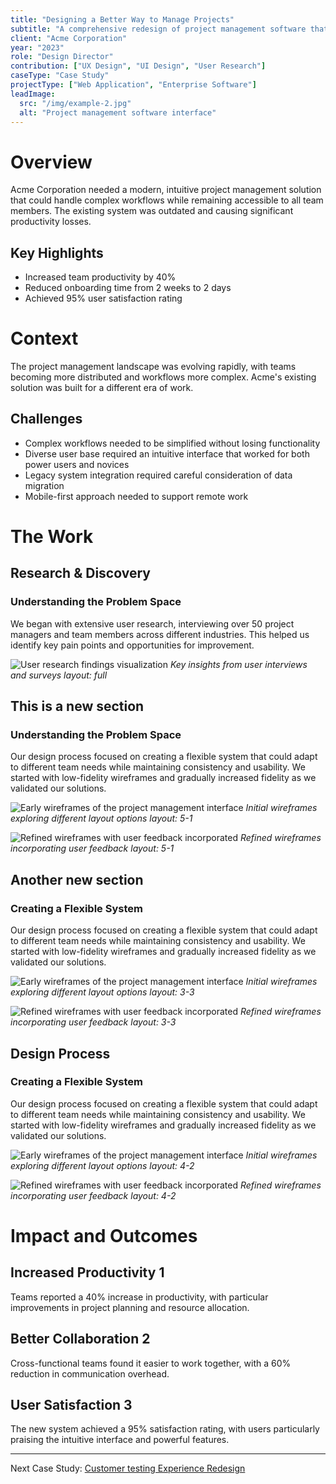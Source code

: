 ```yaml
---
title: "Designing a Better Way to Manage Projects"
subtitle: "A comprehensive redesign of project management software that increased team productivity by 40%"
client: "Acme Corporation"
year: "2023"
role: "Design Director"
contribution: ["UX Design", "UI Design", "User Research"]
caseType: "Case Study"
projectType: ["Web Application", "Enterprise Software"]
leadImage:
  src: "/img/example-2.jpg"
  alt: "Project management software interface"
---
```


# Overview

Acme Corporation needed a modern, intuitive project management solution that could handle complex workflows while remaining accessible to all team members. The existing system was outdated and causing significant productivity losses.

## Key Highlights
- Increased team productivity by 40%
- Reduced onboarding time from 2 weeks to 2 days
- Achieved 95% user satisfaction rating

# Context

The project management landscape was evolving rapidly, with teams becoming more distributed and workflows more complex. Acme's existing solution was built for a different era of work.

## Challenges
- Complex workflows needed to be simplified without losing functionality
- Diverse user base required an intuitive interface that worked for both power users and novices
- Legacy system integration required careful consideration of data migration
- Mobile-first approach needed to support remote work

# The Work

## Research & Discovery
### Understanding the Problem Space

We began with extensive user research, interviewing over 50 project managers and team members across different industries. This helped us identify key pain points and opportunities for improvement.

![User research findings visualization](/img/example-1.jpg)
*Key insights from user interviews and surveys
layout: full*

## This is a new section
### Understanding the Problem Space

Our design process focused on creating a flexible system that could adapt to different team needs while maintaining consistency and usability. We started with low-fidelity wireframes and gradually increased fidelity as we validated our solutions.

![Early wireframes of the project management interface](/img/example-3.jpg)
*Initial wireframes exploring different layout options
layout: 5-1*

![Refined wireframes with user feedback incorporated](/img/example-4.jpg)
*Refined wireframes incorporating user feedback
layout: 5-1*

## Another new section
### Creating a Flexible System

Our design process focused on creating a flexible system that could adapt to different team needs while maintaining consistency and usability. We started with low-fidelity wireframes and gradually increased fidelity as we validated our solutions.

![Early wireframes of the project management interface](/img/example-3.jpg)
*Initial wireframes exploring different layout options
layout: 3-3*

![Refined wireframes with user feedback incorporated](/img/example-4.jpg)
*Refined wireframes incorporating user feedback
layout: 3-3*

## Design Process
### Creating a Flexible System

Our design process focused on creating a flexible system that could adapt to different team needs while maintaining consistency and usability. We started with low-fidelity wireframes and gradually increased fidelity as we validated our solutions.

![Early wireframes of the project management interface](/img/example-3.jpg)
*Initial wireframes exploring different layout options
layout: 4-2*

![Refined wireframes with user feedback incorporated](/img/example-4.jpg)
*Refined wireframes incorporating user feedback
layout: 4-2*

# Impact and Outcomes

## Increased Productivity 1
Teams reported a 40% increase in productivity, with particular improvements in project planning and resource allocation.

## Better Collaboration 2
Cross-functional teams found it easier to work together, with a 60% reduction in communication overhead.

## User Satisfaction 3
The new system achieved a 95% satisfaction rating, with users particularly praising the intuitive interface and powerful features.

---

Next Case Study: [Customer testing Experience Redesign](/work/customer-experience-redesign) 